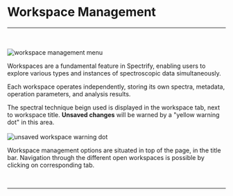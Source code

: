 
# Workspace Management
<hr></hr>
<br></br>
<Image src="/images/workspace_management_menu.png" alt="workspace management menu" width={783} height={55} />


Workspaces are a fundamental feature in Spectrify, enabling users to explore various types and instances of spectroscopic data simultaneously.

Each workspace operates independently, storing its own spectra, metadata, operation parameters, and analysis results.

The spectral technique beign used is displayed in the workspace tab, next to workspace title. **Unsaved changes** will be warned by a "yellow warning dot" in this area.
<br></br>
<Image src="/images/unsaved_workspace_warning_dot.png" alt="unsaved workspace warning dot" width={300} height={55} />

Workspace management options are situated in top of the page, in the title bar. Navigation through the different open workspaces is possible by clicking on corresponding tab.

<br />
<hr />
<br />
<ImageLink href="/workspace_management/open_workspace" image={{alt: "open workspace icon", src: "/images/open_workspace_icon.svg"}} text="Open workspace" />
<br />
<ImageLink href="/workspace_management/save_workspace" image={{alt: "save workspace icon", src: "/images/save_workspace_icon.svg"}} text="Save workspace" />
<br />
<ImageLink href="/workspace_management/close_workspace" image={{alt: "close workspace icon", src: "/images/close_workspace_icon.svg"}} text="Close workspace" />
<br />
<ImageLink href="/workspace_management/new_workspace" image={{alt: "new workspace icon", src: "/images/new_workspace_icon.svg"}} text="New workspace" />

